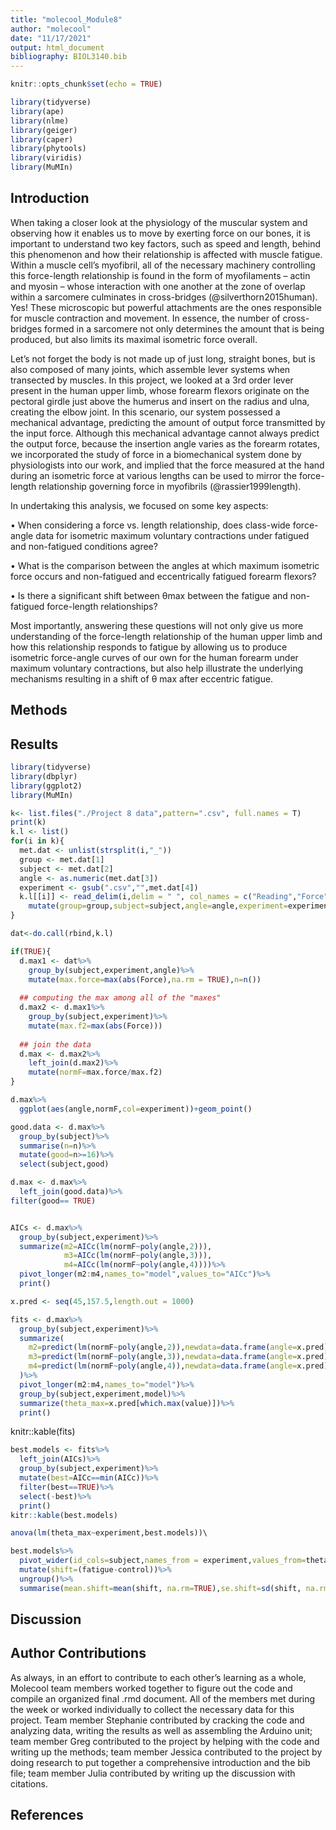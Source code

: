 ```yaml
---
title: "molecool_Module8"
author: "molecool"
date: "11/17/2021"
output: html_document
bibliography: BIOL3140.bib
---
```


```r
knitr::opts_chunk$set(echo = TRUE)
```

```r
library(tidyverse)
library(ape)
library(nlme)
library(geiger)
library(caper)
library(phytools)
library(viridis)
library(MuMIn)
```
## Introduction

When taking a closer look at the physiology of the muscular system and observing how it enables us to move by exerting force on our bones, it is important to understand two key factors, such as speed and length, behind this phenomenon and how their relationship is affected with muscle fatigue. Within a muscle cell’s myofibril, all of the necessary machinery controlling this force-length relationship is found in the form of myofilaments – actin and myosin – whose interaction with one another at the zone of overlap within a sarcomere culminates in cross-bridges (@silverthorn2015human). Yes! These microscopic but powerful attachments are the ones responsible for muscle contraction and movement. In essence, the number of cross-bridges formed in a sarcomere not only determines the amount that is being produced, but also limits its maximal isometric force overall. 

Let’s not forget the body is not made up of just long, straight bones, but is also composed of many joints, which assemble lever systems when transected by muscles. In this project, we looked at a 3rd order lever present in the human upper limb, whose forearm flexors originate on the pectoral girdle just above the humerus and insert on the radius and ulna, creating the elbow joint. In this scenario, our system possessed a mechanical advantage, predicting the amount of output force transmitted by the input force. Although this mechanical advantage cannot always predict the output force, because the insertion angle varies as the forearm rotates, we incorporated the study of force in a biomechanical system done by physiologists into our work, and implied that the force measured at the hand during an isometric force at various lengths can be used to mirror the force-length relationship governing force in myofibrils (@rassier1999length).

In undertaking this analysis, we focused on some key aspects:

  •	When considering a force vs. length relationship, does class-wide force-angle data for isometric maximum voluntary contractions under fatigued and non-fatigued conditions agree?

  •	What is the comparison between the angles at which maximum isometric force occurs and non-fatigued and eccentrically fatigued forearm flexors?
  
  •	 Is there a significant shift between θmax between the fatigue and non-fatigued force-length relationships?
  
Most importantly, answering these questions will not only give us more understanding of the force-length relationship of the human upper limb and how this relationship responds to fatigue by allowing us to produce isometric force-angle curves of our own for the human forearm under maximum voluntary contractions, but also help illustrate the underlying mechanisms resulting in a shift of θ max after eccentric fatigue.

## Methods 

## Results

```r
library(tidyverse)
library(dbplyr)
library(ggplot2)
library(MuMIn)

k<- list.files("./Project 8 data",pattern=".csv", full.names = T)
print(k)
k.l <- list()
for(i in k){
  met.dat <- unlist(strsplit(i,"_"))
  group <- met.dat[1]
  subject <- met.dat[2]
  angle <- as.numeric(met.dat[3])
  experiment <- gsub(".csv","",met.dat[4])
  k.l[[i]] <- read_delim(i,delim = " ", col_names = c("Reading","Force","Unit"), id="Experiment") %>%
    mutate(group=group,subject=subject,angle=angle,experiment=experiment)
}

dat<-do.call(rbind,k.l)

if(TRUE){
  d.max1 <- dat%>%
    group_by(subject,experiment,angle)%>%
    mutate(max.force=max(abs(Force),na.rm = TRUE),n=n())
  
  ## computing the max among all of the "maxes"
  d.max2 <- d.max1%>%
    group_by(subject,experiment)%>%
    mutate(max.f2=max(abs(Force)))
  
  ## join the data
  d.max <- d.max2%>%
    left_join(d.max2)%>%
    mutate(normF=max.force/max.f2)
}

d.max%>%
  ggplot(aes(angle,normF,col=experiment))+geom_point()

good.data <- d.max%>%
  group_by(subject)%>%
  summarise(n=n)%>%
  mutate(good=n>=16)%>%
  select(subject,good)

d.max <- d.max%>%
  left_join(good.data)%>%
filter(good== TRUE)


AICs <- d.max%>% 
  group_by(subject,experiment)%>% 
  summarize(m2=AICc(lm(normF~poly(angle,2))), 
            m3=AICc(lm(normF~poly(angle,3))), 
            m4=AICc(lm(normF~poly(angle,4))))%>% 
  pivot_longer(m2:m4,names_to="model",values_to="AICc")%>% 
  print()

x.pred <- seq(45,157.5,length.out = 1000)

fits <- d.max%>%
  group_by(subject,experiment)%>%
  summarize(
    m2=predict(lm(normF~poly(angle,2)),newdata=data.frame(angle=x.pred)), #second order
    m3=predict(lm(normF~poly(angle,3)),newdata=data.frame(angle=x.pred)), #third order
    m4=predict(lm(normF~poly(angle,4)),newdata=data.frame(angle=x.pred)) #fourth order
  )%>%
  pivot_longer(m2:m4,names_to="model")%>%
  group_by(subject,experiment,model)%>%
  summarize(theta_max=x.pred[which.max(value)])%>%
  print()
```
knitr::kable(fits)

```r
best.models <- fits%>%
  left_join(AICs)%>%
  group_by(subject,experiment)%>%
  mutate(best=AICc==min(AICc))%>%
  filter(best==TRUE)%>%
  select(-best)%>%
  print()
kitr::kable(best.models)
```

```r
anova(lm(theta_max~experiment,best.models))\
```

```r
best.models%>%
  pivot_wider(id_cols=subject,names_from = experiment,values_from=theta_max)%>%
  mutate(shift=(fatigue-control))%>%
  ungroup()%>%
  summarise(mean.shift=mean(shift, na.rm=TRUE),se.shift=sd(shift, na.rm=TRUE)/sqrt(length(shift)))
```

## Discussion

## Author Contributions

As always, in an effort to contribute to each other's learning as a whole, Molecool team members worked together to figure out the code and compile an organized final .rmd document. All of the members met during the week or worked individually to collect the necessary data for this project. Team member Stephanie contributed by cracking the code and analyzing data, writing the results as well as assembling the Arduino unit; team member Greg contributed to the project by helping with the code and writing up the methods; team member Jessica contributed to the project by doing research to put together a comprehensive introduction and the bib file; team member Julia contributed by writing up the discussion with citations.

## References 